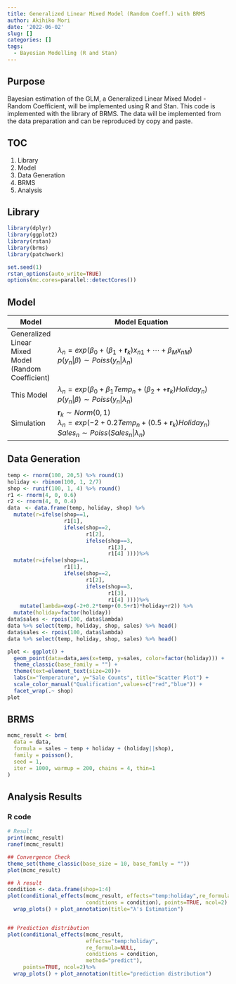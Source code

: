 ```yaml
---
title: Generalized Linear Mixed Model (Random Coeff.) with BRMS
author: Akihiko Mori
date: '2022-06-02'
slug: []
categories: []
tags:
  - Bayesian Modelling (R and Stan)
---
```

## Purpose
Bayesian estimation of the GLM, a Generalized Linear Mixed Model - Random Coefficient, will be implemented using R and Stan. This code is implemented with the library of BRMS.
The data will be implemented from the data preparation and can be reproduced by copy and paste.

## TOC
1. Library
2. Model
3. Data Generation
4. BRMS
5. Analysis

## Library
```r
library(dplyr)
library(ggplot2)
library(rstan)
library(brms)
library(patchwork)

set.seed(1)
rstan_options(auto_write=TRUE)
options(mc.cores=parallel::detectCores())
```


## Model
| Model | Model Equation |
|-------|----------------------------------|
| Generalized Linear Mixed Model (Random Coefficient) | $\lambda_n=exp\left(\beta_0+\left(\beta_1+\textbf{r}_k\right)x_{n1}+\cdots +\beta_{M}x_{nM}\right)$ <br />$p\left(y_n | \beta\right) \sim Poiss\left(y_n|\lambda_n\right)$<br /> |
| This Model          | $\lambda_n=exp\left(\beta_0+\beta_1Temp_n+\left(\beta_2++\textbf{r}_k\right)Holiday_n\right)$ <br />$p\left(y_n | \beta\right) \sim Poiss\left(y_n | \lambda_n\right)$<br />   |
| Simulation          |$\textbf{r}_k \sim Norm\left(0,1\right)$ <br /> $\lambda_n=exp\left(-2+0.2Temp_n+\left(0.5+\textbf{r}_k\right)Holiday_n\right)$<br /> $Sales_n \sim Poiss\left(Sales_n | \lambda_n\right)$<br /> |

## Data Generation
```r
temp <- rnorm(100, 20,5) %>% round(1) 
holiday <- rbinom(100, 1, 2/7)
shop <- runif(100, 1, 4) %>% round()
r1 <- rnorm(4, 0, 0.6)
r2 <- rnorm(4, 0, 0.4)
data　<- data.frame(temp, holiday, shop) %>% 
  mutate(r=ifelse(shop==1, 
                  r1[1], 
                  ifelse(shop==2, 
                         r1[2],
                         ifelse(shop==3,
                                r1[3],
                                r1[4] ))))%>%
  mutate(r=ifelse(shop==1, 
                  r1[1], 
                  ifelse(shop==2, 
                         r1[2],
                         ifelse(shop==3,
                                r1[3],
                                r1[4] ))))%>%
    mutate(lambda=exp(-2+0.2*temp+(0.5+r1)*holiday+r2)) %>%
  mutate(holiday=factor(holiday))
data$sales <- rpois(100, data$lambda)
data %>% select(temp, holiday, shop, sales) %>% head()
data$sales <- rpois(100, data$lambda)
data %>% select(temp, holiday, shop, sales) %>% head()

plot <- ggplot() +
  geom_point(data=data,aes(x=temp, y=sales, color=factor(holiday))) + 
  theme_classic(base_family = "") +
  theme(text=element_text(size=20))+
  labs(x="Temperature", y="Sale Counts", title="Scatter Plot") +
  scale_color_manual("Qualification",values=c("red","blue")) + 
  facet_wrap(.~ shop)
plot
```

## BRMS
```r
mcmc_result <- brm(
  data = data,
  formula = sales ~ temp + holiday + (holiday||shop),
  family = poisson(),
  seed = 1,
  iter = 1000, warmup = 200, chains = 4, thin=1
)
```

## Analysis Results
### R code
```r
# Result
print(mcmc_result)
ranef(mcmc_result)

## Convergence Check
theme_set(theme_classic(base_size = 10, base_family = ""))
plot(mcmc_result)

## λ result
condition <- data.frame(shop=1:4)
plot(conditional_effects(mcmc_result, effects="temp:holiday",re_formula=NULL,
                         conditions = condition), points=TRUE, ncol=2) %>%
  wrap_plots() + plot_annotation(title="λ's Estimation")


## Prediction distribution
plot(conditional_effects(mcmc_result, 
                         effects="temp:holiday",
                         re_formula=NULL,
                         conditions = condition, 
                         method="predict"), 
     points=TRUE, ncol=2)%>%
  wrap_plots() + plot_annotation(title="prediction distribution")
```
